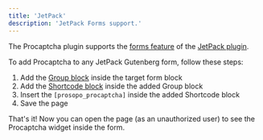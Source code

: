 ```yaml
---
title: 'JetPack'
description: 'JetPack Forms support.'
---
```


The Procaptcha plugin supports the [forms feature](https://jetpack.com/forms/) of the [JetPack plugin](https://wordpress.org/plugins/jetpack/).

To add Procaptcha to any JetPack Gutenberg form, follow these steps:

1. Add the [Group block](https://wordpress.org/documentation/article/group-block/) inside the target form block
2. Add the [Shortcode block](https://wordpress.org/documentation/article/shortcode-block/) inside the added Group block
3. Insert the `[prosopo_procaptcha]` inside the added Shortcode block
4. Save the page

That's it! Now you can open the page (as an unauthorized user) to see the Procaptcha widget inside the form.
